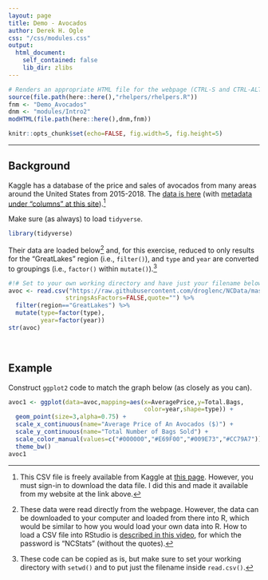 ```yaml
---
layout: page
title: Demo - Avocados
author: Derek H. Ogle
css: "/css/modules.css"
output:
  html_document:
    self_contained: false
    lib_dir: zlibs
---
```


```r
# Renders an appropriate HTML file for the webpage (CTRL-S and CTRL-ALT-C)
source(file.path(here::here(),"rhelpers/rhelpers.R"))
fnm <- "Demo_Avocados"
dnm <- "modules/Intro2"
modHTML(file.path(here::here(),dnm,fnm))
```
```r
knitr::opts_chunk$set(echo=FALSE, fig.width=5, fig.height=5)
```

----

## Background
Kaggle has a database of the price and sales of avocados from many areas around the United States from 2015-2018. The [data is here](https://raw.githubusercontent.com/droglenc/NCData/master/Avocados.csv) (with [metadata under "columns" at this site](https://www.kaggle.com/neuromusic/avocado-prices)).[^getdata]

Make sure (as always) to load `tidyverse`.

```r
library(tidyverse)
```

Their data are loaded below[^loaddata] and, for this exercise, reduced to only results for the "GreatLakes" region (i.e., `filter()`), and `type` and `year` are converted to groupings (i.e., `factor()` within `mutate()`).[^copycode]

```r
#!# Set to your own working directory and have just your filename below.
avoc <- read.csv("https://raw.githubusercontent.com/droglenc/NCData/master/Avocados.csv",
                stringsAsFactors=FALSE,quote="") %>%
  filter(region=="GreatLakes") %>%
  mutate(type=factor(type),
         year=factor(year))
str(avoc)
```

&nbsp;

## Example
Construct `ggplot2` code to match the graph below (as closely as you can).

```r
avoc1 <- ggplot(data=avoc,mapping=aes(x=AveragePrice,y=Total.Bags,
                                      color=year,shape=type)) +
  geom_point(size=3,alpha=0.75) +
  scale_x_continuous(name="Average Price of An Avocados ($)") +
  scale_y_continuous(name="Total Number of Bags Sold") +
  scale_color_manual(values=c("#000000","#E69F00","#009E73","#CC79A7")) +
  theme_bw()
avoc1
```

[^getdata]: This CSV file is freely available from Kaggle at [this page](https://www.kaggle.com/neuromusic/avocado-prices). However, you must sign-in to download the data file. I did this and made it available from my website at the link above.

[^loaddata]: These data were read directly from the webpage. However, the data can be downloaded to your computer and loaded from there into R, which would be similar to how you would load your own data into R. How to load a CSV file into RStudio is [described in this video](https://vimeo.com/144035138), for which the password is "NCStats" (without the quotes).

[^copycode]: These code can be copied as is, but make sure to set your working directory with `setwd()` and to put just the filename inside `read.csv()`.
